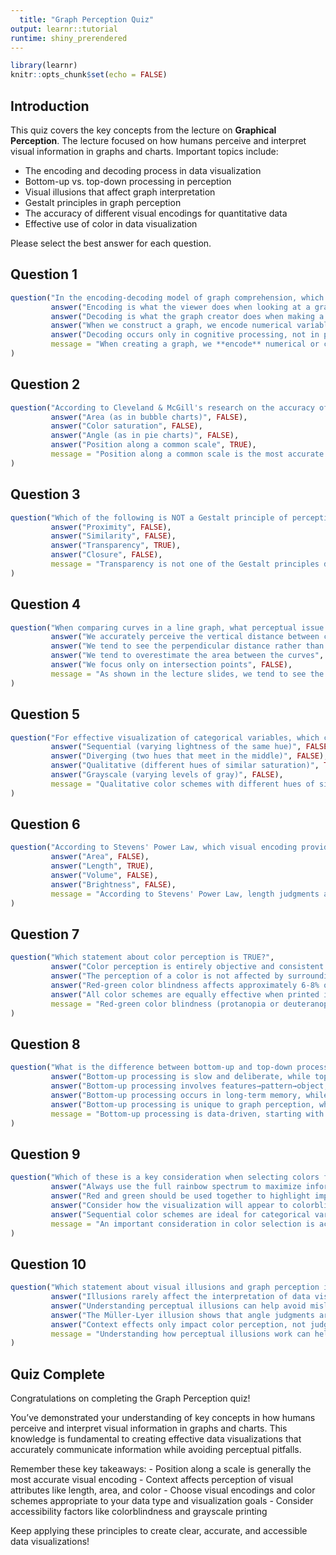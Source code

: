 ```yaml
---
  title: "Graph Perception Quiz"
output: learnr::tutorial
runtime: shiny_prerendered
---
```

  
  ```r
library(learnr)
knitr::opts_chunk$set(echo = FALSE)
```

## Introduction

This quiz covers the key concepts from the lecture on **Graphical Perception**. The lecture focused on how humans perceive and interpret visual information in graphs and charts. Important topics include:
  
- The encoding and decoding process in data visualization
- Bottom-up vs. top-down processing in perception
- Visual illusions that affect graph interpretation
- Gestalt principles in graph perception
- The accuracy of different visual encodings for quantitative data
- Effective use of color in data visualization

Please select the best answer for each question.

## Question 1

```r
question("In the encoding-decoding model of graph comprehension, which statement is TRUE?",
         answer("Encoding is what the viewer does when looking at a graph", FALSE),
         answer("Decoding is what the graph creator does when making a graph", FALSE),
         answer("When we construct a graph, we encode numerical variables as graphical attributes", TRUE),
         answer("Decoding occurs only in cognitive processing, not in perception", FALSE),
         message = "When creating a graph, we **encode** numerical or categorical variables as visual attributes like length, position, angle, etc. The viewer then **decodes** these attributes to extract the original information."
)
```

## Question 2

```r
question("According to Cleveland & McGill's research on the accuracy of magnitude judgments, which visual encoding is generally MOST accurate?",
         answer("Area (as in bubble charts)", FALSE),
         answer("Color saturation", FALSE),
         answer("Angle (as in pie charts)", FALSE),
         answer("Position along a common scale", TRUE),
         message = "Position along a common scale is the most accurate visual encoding for making magnitude judgments. This is followed by position along non-aligned scales, then length, angle, area, and finally color attributes."
)
```

## Question 3

```r
question("Which of the following is NOT a Gestalt principle of perception discussed in the lecture?",
         answer("Proximity", FALSE),
         answer("Similarity", FALSE),
         answer("Transparency", TRUE),
         answer("Closure", FALSE),
         message = "Transparency is not one of the Gestalt principles discussed in the lecture. The Gestalt principles mentioned include proximity (elements close together are perceived as a unit), similarity (similar elements are grouped), good continuation (elements that blend together are perceived as a unit), common region, and closure (elements that make a meaningful whole belong together)."
)
```

## Question 4

```r
question("When comparing curves in a line graph, what perceptual issue can arise?",
         answer("We accurately perceive the vertical distance between curves", FALSE),
         answer("We tend to see the perpendicular distance rather than the vertical distance", TRUE),
         answer("We tend to overestimate the area between the curves", FALSE),
         answer("We focus only on intersection points", FALSE),
         message = "As shown in the lecture slides, we tend to see the perpendicular distance between curves rather than the vertical distance, which can lead to misinterpretation of differences. Plotting the difference directly is a better way to show this information."
)
```

## Question 5

```r
question("For effective visualization of categorical variables, which color scheme is MOST appropriate?",
         answer("Sequential (varying lightness of the same hue)", FALSE),
         answer("Diverging (two hues that meet in the middle)", FALSE),
         answer("Qualitative (different hues of similar saturation)", TRUE),
         answer("Grayscale (varying levels of gray)", FALSE),
         message = "Qualitative color schemes with different hues of similar saturation are most effective for categorical variables, as they help visually distinguish between unordered categories. Sequential and diverging schemes are better suited for quantitative variables."
)
```

## Question 6

```r
question("According to Stevens' Power Law, which visual encoding provides the most accurate estimation of magnitudes?",
         answer("Area", FALSE),
         answer("Length", TRUE),
         answer("Volume", FALSE),
         answer("Brightness", FALSE),
         message = "According to Stevens' Power Law, length judgments are most accurate with a power exponent of approximately 1, meaning perceived magnitude is proportional to actual magnitude. Area and volume are sub-sensitive (p < 1), meaning larger values tend to be underestimated."
)
```

## Question 7

```r
question("Which statement about color perception is TRUE?",
         answer("Color perception is entirely objective and consistent across viewers", FALSE),
         answer("The perception of a color is not affected by surrounding colors", FALSE),
         answer("Red-green color blindness affects approximately 6-8% of the population", TRUE),
         answer("All color schemes are equally effective when printed in black and white", FALSE),
         message = "Red-green color blindness (protanopia or deuteranopia) affects approximately 6-8% of the population and is more common in males. This makes it important to consider color accessibility when designing visualizations."
)
```

## Question 8

```r
question("What is the difference between bottom-up and top-down processing in perception?",
         answer("Bottom-up processing is slow and deliberate, while top-down is fast and automatic", FALSE),
         answer("Bottom-up processing involves features→pattern→object, while top-down uses expectations and prior knowledge", TRUE),
         answer("Bottom-up processing occurs in long-term memory, while top-down occurs in working memory", FALSE),
         answer("Bottom-up processing is unique to graph perception, while top-down applies to all visual perception", FALSE),
         message = "Bottom-up processing is data-driven, starting with low-level feature detection and building up to pattern and object recognition. Top-down processing is conceptually-driven, using goals, expectations, and prior knowledge to influence what we perceive."
)
```

## Question 9

```r
question("Which of these is a key consideration when selecting colors for data visualization?",
         answer("Always use the full rainbow spectrum to maximize information content", FALSE),
         answer("Red and green should be used together to highlight important differences", FALSE),
         answer("Consider how the visualization will appear to colorblind viewers and in grayscale", TRUE),
         answer("Sequential color schemes are ideal for categorical variables", FALSE),
         message = "An important consideration in color selection is accessibility - how the visualization will appear to viewers with color vision deficiencies and when printed in grayscale. Tools like ColorBrewer help select appropriate palettes that work for these situations."
)
```

## Question 10

```r
question("Which statement about visual illusions and graph perception is MOST accurate?",
         answer("Illusions rarely affect the interpretation of data visualizations", FALSE),
         answer("Understanding perceptual illusions can help avoid misleading graph designs", TRUE),
         answer("The Müller-Lyer illusion shows that angle judgments are more accurate than length judgments", FALSE),
         answer("Context effects only impact color perception, not judgments of size or length", FALSE),
         message = "Understanding how perceptual illusions work can help designers avoid creating misleading visualizations. Many illusions demonstrate how context affects perception of length, area, and color, which are all important elements in data visualization."
)
```

## Quiz Complete

Congratulations on completing the Graph Perception quiz! 
  
  You've demonstrated your understanding of key concepts in how humans perceive and interpret visual information in graphs and charts. This knowledge is fundamental to creating effective data visualizations that accurately communicate information while avoiding perceptual pitfalls.

Remember these key takeaways:
- Position along a scale is generally the most accurate visual encoding
- Context affects perception of visual attributes like length, area, and color
- Choose visual encodings and color schemes appropriate to your data type and visualization goals
- Consider accessibility factors like colorblindness and grayscale printing

Keep applying these principles to create clear, accurate, and accessible data visualizations!